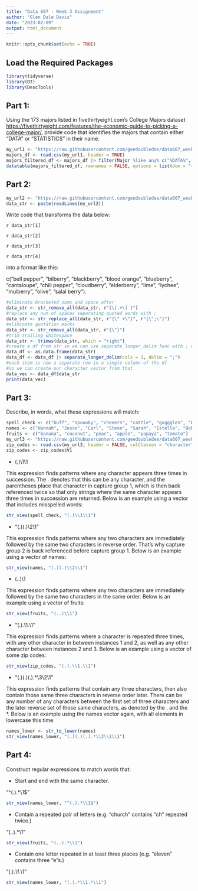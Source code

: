 ---
title: "Data 607 - Week 3 Assignment"
author: "Glen Dale Davis"
date: "2023-02-09"
output: html_document
---

```{r setup, include=FALSE}
knitr::opts_chunk$set(echo = TRUE)
```

## Load the Required Packages

```{r packages, warning=FALSE, message=FALSE}
library(tidyverse)
library(DT)
library(DescTools)
```

## Part 1:

Using the 173 majors listed in fivethirtyeight.com’s College Majors dataset [https://fivethirtyeight.com/features/the-economic-guide-to-picking-a-college-major/](https://fivethirtyeight.com/features/the-economic-guide-to-picking-a-college-major/), provide code that identifies the majors that contain either "DATA" or "STATISTICS" in their name.

```{r fivethirtyeight}
my_url1 <- "https://raw.githubusercontent.com/geedoubledee/data607_week3/main/majors-list.csv"
majors_df <- read.csv(my_url1, header = TRUE)
majors_filtered_df <- majors_df |> filter(Major %like any% c("%DATA%", "DATA%", "%DATA", "%STATISTICS%", "STATISTICS%", "%STATISTICS"))
datatable(majors_filtered_df, rownames = FALSE, options = list(dom = "t", order = list(list(2, "asc"))))
```

## Part 2:

```{r data_str1, warning=FALSE}
my_url2 <- "https://raw.githubusercontent.com/geedoubledee/data607_week3/main/data.txt"
data_str <- paste(readLines(my_url2))
```

Write code that transforms the data below:

`r data_str[1]`

`r data_str[2]`

`r data_str[3]`

`r data_str[4]`

into a format like this:

c("bell pepper", "bilberry", "blackberry", "blood orange", "blueberry", "cantaloupe", "chili pepper", "cloudberry", "elderberry", "lime", "lychee", "mulberry", "olive", "salal berry").

```{r data_str2}
#eliminate bracketed nums and space after
data_str <- str_remove_all(data_str, r"{\[.+\] }")
#replace any num of spaces separating quoted words with ;
data_str <- str_replace_all(data_str, r"{\" +\"}", r"{\";\"}")
#eliminate quotation marks
data_str <- str_remove_all(data_str, r"{\"}")
#trim trailing whitespace
data_str <- trimws(data_str, which = "right")
#create a df from str so we can use separate_longer_delim func with ; delim
data_df <- as.data.frame(data_str)
data_df <- data_df |> separate_longer_delim(cols = 1, delim = ";")
#each item is now a separate row in a single column of the df
#so we can create our character vector from that
data_vec <- data_df$data_str
print(data_vec)
```

## Part 3:

Describe, in words, what these expressions will match:

```{r regex1}
spell_check <- c("buff", "spoooky", "cheeers", "cattle", "gogggles", "boooks", "geese")
names <- c("Hannah", "Jesse", "Carl", "Steve", "Sarah", "Estelle", "Bobby", "Eliana", "Jana", "Amanda")
fruits <- c("banana", "coconut", "pear", "apple", "papaya", "tomato")
my_url3 <- "https://raw.githubusercontent.com/geedoubledee/data607_week3/main/zipcodes_partial.csv"
zip_codes <- read.csv(my_url3, header = FALSE, colClasses = "character")
zip_codes <- zip_codes$V1
```

* (.)\1\1

This expression finds patterns where any character appears three times in succession. The . denotes that this can be any character, and the parentheses place that character in capture group 1, which is then back referenced twice so that only strings where the same character appears three times in succession are returned. Below is an example using a vector that includes misspelled words:

```{r regex2}
str_view(spell_check, "(.)\\1\\1")
```

* "(.)(.)\\2\\1"

This expression finds patterns where any two characters are immediately followed by the same two characters in reverse order. That's why capture group 2 is back referenced before capture group 1. Below is an example using a vector of names:

```{r regex3}
str_view(names, "(.)(.)\\2\\1")
```

* (..)\1

This expression finds patterns where any two characters are immediately followed by the same two characters in the same order. Below is an example using a vector of fruits:

```{r regex4}
str_view(fruits, "(..)\\1")
```

* "(.).\\1.\\1"

This expression finds patterns where a character is repeated three times, with any other character in between instances 1 and 2, as well as any other character between instances 2 and 3. Below is an example using a vector of some zip codes:

```{r regex5}
str_view(zip_codes, "(.).\\1.\\1")
```

* "(.)(.)(.).*\\3\\2\\1"

This expression finds patterns that contain any three characters, then also contain those same three characters in reverse order later. There can be any number of any characters between the first set of three characters and the later reverse set of those same characters, as denoted by the . and the *. Below is an example using the names vector again, with all elements in lowercase this time:

```{r regex6}
names_lower <- str_to_lower(names)
str_view(names_lower, "(.)(.)(.).*\\3\\2\\1")
```

## Part 4:

Construct regular expressions to match words that:

* Start and end with the same character.

"^(.).*\\1$"

```{r regex7}
str_view(names_lower, "^(.).*\\1$")
```

* Contain a repeated pair of letters (e.g. "church" contains "ch" repeated twice.)

"(..).*\\1"

```{r regex8}
str_view(fruits, "(..).*\\1")
```

* Contain one letter repeated in at least three places (e.g. "eleven" contains three "e"s.)

"(.).*\\1.*\\1"

```{r regex9}
str_view(names_lower, "(.).*\\1.*\\1")
```
